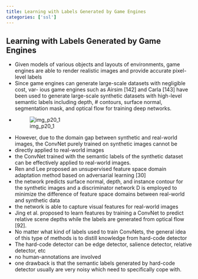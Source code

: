 ```yaml
---
title: Learning with Labels Generated by Game Engines
categories: ['ssl']
---
```


## Learning with Labels Generated by Game Engines
- Given models of various objects and layouts of environments, game engines are able to render realistic images and provide accurate pixel-level labels 
- Since game engines can generate large-scale datasets with negligible cost, var- ious game engines such as Airsim [142] and Carla [143] have been used to generate large-scale synthetic datasets with high-level semantic labels including depth, # contours, surface normal, segmentation mask, and optical flow for training deep networks.  
- ![img_p20_1](img_p20_1.png) 
- However, due to the domain gap between synthetic and real-world images, the ConvNet purely trained on synthetic images cannot be 
- directly applied to real-world images 
- the ConvNet trained with the semantic labels of the synthetic dataset can be effectively applied to real-world images. 
- Ren and Lee proposed an unsupervised feature space domain adaptation method based on adversarial learning [30] 
- the network predicts surface normal, depth, and instance contour for the synthetic images and a discriminator network D is employed to minimize the difference of feature space domains between real-world and synthetic data 
- the network is able to capture visual features for real-world images  
- Jing et al. proposed to learn features by training a ConvNet to predict relative scene depths while the labels are generated from optical flow [92]. 
- No matter what kind of labels used to train ConvNets, the general idea of this type of methods is to distill knowledge from hard-code detector 
- The hard-code detector can be edge detector, salience detector, relative detector, etc 
- no human-annotations are involved 
- one drawback is that the semantic labels generated by hard-code detector usually are very noisy which need to specifically cope with.



